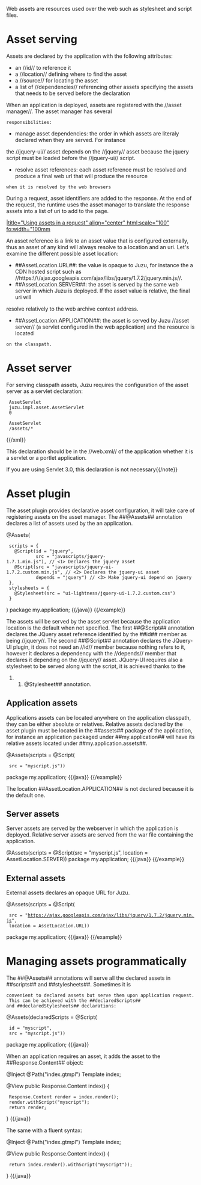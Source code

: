 Web assets are resources used over the web such as stylesheet and script files.

= Asset serving =

Assets are declared by the application with the following attributes:

* an //id// to reference it
* a //location// defining where to find the asset
* a //source// for locating the asset
* a list of //dependencies// referencing other assets specifying the assets that needs to be served before the declaration

When an application is deployed, assets are registered with the //asset manager//. The asset manager has several
 responsibilities:

* manage asset dependencies: the order in which assets are literaly declared when they are served. For instance
the //jquery-ui// asset depends on the //jquery// asset because the jquery script must be loaded before the //jquery-ui//
script.
* resolve asset references: each asset reference must be resolved and produce a final web url that will produce the resource
 when it is resolved by the web browsers

During a request, asset identifiers are added to the response. At the end of the request, the runtime uses the
asset manager to translate the response assets into a list of uri to add to the page.

[[image:images/assets/assets1.png||title="Using assets in a request" align="center" html:scale="100" fo:width="100mm]]

An asset reference is a link to an asset value that is configured externally, thus an asset of any kind will always resolve
to a location and an uri. Let's examine the different possible asset location:

* ##AssetLocation.URL##: the value is opaque to Juzu, for instance the a CDN hosted script such as //https:\/\/ajax.googleapis.com/ajax/libs/jquery/1.7.2/jquery.min.js//.
* ##AssetLocation.SERVER##: the asset is served by the same web server in which Juzu is deployed. If the asset value is relative, the final uri will
resolve relatively to the web archive context address.
* ##AssetLocation.APPLICATION##: the asset is served by Juzu //asset server// (a servlet configured in the web application) and the resource is located
 on the classpath.

= Asset server =

For serving classpath assets, Juzu requires the configuration of the asset server as a servlet declaration:

{{xml}}
<servlet>
  <servlet-name>AssetServlet</servlet-name>
  <servlet-class>juzu.impl.asset.AssetServlet</servlet-class>
  <load-on-startup>0</load-on-startup>
</servlet>
<servlet-mapping>
  <servlet-name>AssetServlet</servlet-name>
  <url-pattern>/assets/*</url-pattern>
</servlet-mapping>
{{/xml}}

This declaration should be in the //web.xml// of the application whether it is a servlet or a portlet application.

{{note}}If you are using Servlet 3.0, this declaration is not necessary{{/note}}

= Asset plugin =

The asset plugin provides declarative asset configuration, it will take care of registering assets on the asset manager.
The ##@Assets## annotation declares a list of assets used by the an application.

{{example title="JQuery UI declarative asset configuration"}}
{{java}}
@Assets(
  scripts = {
    @Script(id = "jquery",
            src = "javascripts/jquery-1.7.1.min.js"), // <1> Declares the jquery asset
    @Script(src = "javascripts/jquery-ui-1.7.2.custom.min.js", // <2> Declares the jquery-ui asset
            depends = "jquery") // <3> Make jquery-ui depend on jquery
  },
  stylesheets = {
    @Stylesheet(src = "ui-lightness/jquery-ui-1.7.2.custom.css")
  }
)
package my.application;
{{/java}}
{{/example}}

The assets will be served by the asset servlet because the application location is the default when not specified. The
first ##@Script## annotation declares the JQuery asset reference identified by the ##id## member as being //jquery//.
The second ##@Script## annotation declares the JQuery-UI plugin, it does not need an //id// member because nothing refers
to it, however it declares a dependency with the //depends// member that declares it depending on the //jquery//
asset. JQuery-UI requires also a stylesheet to be served along with the script, it is achieved thanks to the
##@Stylesheet## annotation.

== Application assets ==

Applications assets can be located anywhere on the application classpath, they can be either absolute or relatives. Relative
assets declared by the asset plugin must be located in the ##assets## package of the application, for instance
an application packaged under ##my.application## will have its relative assets located under ##my.application.assets##.

{{example title="Declarative relative application asset configuration"}}
{{java}}
@Assets(scripts = @Script(
  src = "myscript.js"))
package my.application;
{{/java}}
{{/example}}

The location ##AssetLocation.APPLICATION## is not declared because it is the default one.

== Server assets ==

Server assets are served by the webserver in which the application is deployed. Relative server assets are served from
the war file containing the application.

{{example title="Declarative relative server asset configuration"}}
{{java}}
@Assets(scripts = @Script(src = "myscript.js", location = AssetLocation.SERVER))
package my.application;
{{/java}}
{{/example}}

== External assets ==

External assets declares an opaque URL for Juzu.

{{example title="External classpath asset configuration"}}
{{java}}
@Assets(scripts = @Script(
  src = "https://ajax.googleapis.com/ajax/libs/jquery/1.7.2/jquery.min.js",
  location = AssetLocation.URL))
package my.application;
{{/java}}
{{/example}}

= Managing assets programmatically =

The ##@Assets## annotations will serve all the declared assets in ##scripts## and ##stylesheets##. Sometimes it is
 convenient to declared assets but serve them upon application request. This can be achieved with the ##declaredScripts##
 and ##declaredStylesheets## declarations:

{{java}}
@Assets(declaredScripts = @Script(
  id = "myscript",
  src = "myscript.js"))
package my.application;
{{/java}}

When an application requires an asset, it adds the asset to the ##Response.Content## object:

{{java}}
@Inject
@Path("index.gtmpl")
Template index;

@View
public Response.Content index() {
  Response.Content render = index.render();
  render.withScript("myscript");
  return render;
}
{{/java}}

The same with a fluent syntax:

{{java}}
@Inject
@Path("index.gtmpl")
Template index;

@View
public Response.Content index() {
  return index.render().withScript("myscript"));
}
{{/java}}
